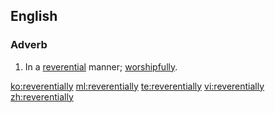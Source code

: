 ==English==

===Adverb===
{{en-adv}}

# In a [[reverential]] manner; [[worshipfully]].

[[ko:reverentially]]
[[ml:reverentially]]
[[te:reverentially]]
[[vi:reverentially]]
[[zh:reverentially]]